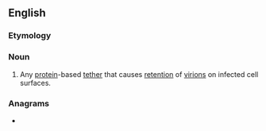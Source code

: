 ==English==

===Etymology===
{{suffix|en|tether|in}}

===Noun===
{{en-noun}}

# {{lb|en|biology}} Any [[protein]]-based [[tether]] that causes [[retention]] of [[virion]]s on infected cell surfaces.

===Anagrams===
* {{anagrams|en|a=eehinrtt|thirteen}}